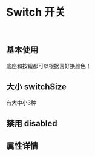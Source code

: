 
<Meta title='DISPLAY|Switch 开关' component={Switch} />

<br/>

# Switch 开关
<br/>

## 基本使用

底座和按钮都可以根据喜好换颜色！

<Preview>
    <Story name='switch'>
        <div>
   <Switch></Switch>
   <Switch bottomType='primary'  defaultState={true} ></Switch>
   <Switch bottomType='danger'></Switch>
    <Switch bottomType='warning' btnType='warning'></Switch>
   <Switch bottomType='success' btnType='success'></Switch>
   <Switch bottomType='info' btnType='info'></Switch>
   <Switch bottomType='dark' btnType='danger'></Switch>
        </div>
    </Story>
</Preview>

## 大小 switchSize

有大中小3种

<Preview>
    <Story name='switchsizelg'>
        <div>
     <Switch switchSize='lg' ></Switch>
   <Switch switchSize='lg' bottomType='primary'></Switch>
   <Switch switchSize='lg' bottomType='danger' defaultState={true} ></Switch>
    <Switch switchSize='lg' bottomType='warning' btnType='warning'></Switch>
   <Switch switchSize='lg' bottomType='success' btnType='secondary'></Switch>
   <Switch switchSize='lg' bottomType='info' btnType='info'></Switch>
   <Switch switchSize='lg' bottomType='dark' btnType='danger'></Switch>
        </div>
    </Story>
</Preview>

<Preview>
    <Story name='switchsizesm'>
        <div>
     <Switch switchSize='sm' ></Switch>
   <Switch switchSize='sm' bottomType='primary'></Switch>
   <Switch switchSize='sm' bottomType='danger'></Switch>
    <Switch switchSize='sm' bottomType='warning' btnType='warning'></Switch>
   <Switch switchSize='sm' bottomType='success' btnType='success'></Switch>
   <Switch switchSize='sm' bottomType='info' btnType='info'></Switch>
   <Switch switchSize='sm' bottomType='dark' btnType='danger'></Switch>
        </div>
    </Story>
</Preview>

## 禁用 disabled

<Preview>
    <Story name='switchdisable'>
        <div>
     <Switch disabled={true} ></Switch>
   <Switch disabled={true} bottomType='primary'></Switch>
   <Switch disabled={true} bottomType='danger'></Switch>
    <Switch disabled={true} bottomType='warning' btnType='warning'></Switch>
   <Switch disabled={true} bottomType='success' btnType='success'></Switch>
   <Switch disabled={true} bottomType='info' btnType='info'></Switch>
   <Switch disabled={true} bottomType='dark' btnType='danger'></Switch>
        </div>
    </Story>
</Preview>

## 属性详情


<Props of={Switch} />